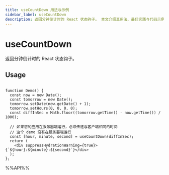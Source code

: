 ```yaml
---
title: useCountDown 用法与示例
sidebar_label: useCountDown
description: 返回分钟倒计时的 React 状态钩子。 本文介绍其用法、最佳实践与代码示例。
---
```

# useCountDown

返回分钟倒计时的 React 状态钩子。


## Usage

```tsx live

function Demo() {
  const now = new Date();
  const tomorrow = new Date();
  tomorrow.setDate(now.getDate() + 1);
  tomorrow.setHours(0, 0, 0, 0);
  const diffInSec = Math.floor((tomorrow.getTime() - now.getTime()) / 1000);

  // 如果您的应用在服务器端运行，必须传递与客户端相同的时间
  // 这个 demo 没有在服务器端运行
  const [hour, minute, second] = useCountDown(diffInSec);
  return (
    <div suppressHydrationWarning={true}>{`${hour}:${minute}:${second}`}</div>
  );
};

```

%%API%%